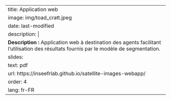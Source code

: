 ---
title: Application web
image: img/toad_cratt.jpeg
date: last-modified
description: |
  <b>Description :</b> Application web à destination des agents facilitant l'utilisation des résultats fournis par le modèle de segmentation.
slides:
  text: pdf
  url: https://inseefrlab.github.io/satellite-images-webapp/
order: 4
lang: fr-FR
---